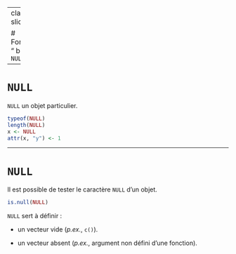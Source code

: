 
---
class: part-slide

# Fondamentaux "<i class="fab fa-r-project"></i> base"<br>`NULL`
---

# `NULL`

`NULL` un objet particulier.

```r
typeof(NULL)
length(NULL)
x <- NULL
attr(x, "y") <- 1
```

---

# `NULL`

Il est possible de tester le caractère `NULL` d'un objet.

```r
is.null(NULL)
```

`NULL` sert à définir&nbsp;:

* un vecteur vide (*p.ex.*, `c()`).

* un vecteur absent (*p.ex.*, argument non défini d'une fonction).
